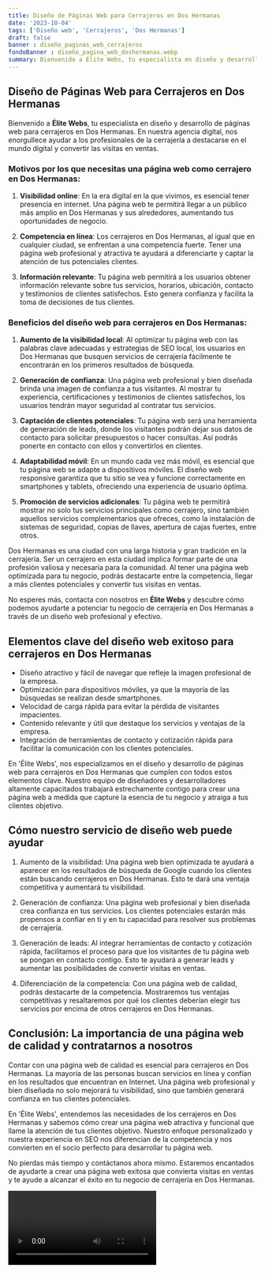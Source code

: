 ```yaml
---
title: Diseño de Páginas Web para Cerrajeros en Dos Hermanas
date: '2023-10-04'
tags: ['Diseño web', 'Cerrajeros', 'Dos Hermanas']
draft: false
banner : diseño_paginas_web_cerrajeros
fondoBanner : diseño_pagina_web_doshermanas.webp
summary: Bienvenido a Élite Webs, tu especialista en diseño y desarrollo de páginas web para cerrajeros en Dos Hermanas. En nuestra agencia digital, nos enorgullece ayudar a los profesionales de la cerrajería a destacarse en el mundo digital y convertir las visitas en ventas.
---
```


## Diseño de Páginas Web para Cerrajeros en Dos Hermanas

Bienvenido a **Élite Webs**, tu especialista en diseño y desarrollo de páginas web para cerrajeros en Dos Hermanas. En nuestra agencia digital, nos enorgullece ayudar a los profesionales de la cerrajería a destacarse en el mundo digital y convertir las visitas en ventas.

### Motivos por los que necesitas una página web como cerrajero en Dos Hermanas:

1. **Visibilidad online**: En la era digital en la que vivimos, es esencial tener presencia en internet. Una página web te permitirá llegar a un público más amplio en Dos Hermanas y sus alrededores, aumentando tus oportunidades de negocio.

2. **Competencia en línea**: Los cerrajeros en Dos Hermanas, al igual que en cualquier ciudad, se enfrentan a una competencia fuerte. Tener una página web profesional y atractiva te ayudará a diferenciarte y captar la atención de tus potenciales clientes.

3. **Información relevante**: Tu página web permitirá a los usuarios obtener información relevante sobre tus servicios, horarios, ubicación, contacto y testimonios de clientes satisfechos. Esto genera confianza y facilita la toma de decisiones de tus clientes.

### Beneficios del diseño web para cerrajeros en Dos Hermanas:

1. **Aumento de la visibilidad local**: Al optimizar tu página web con las palabras clave adecuadas y estrategias de SEO local, los usuarios en Dos Hermanas que busquen servicios de cerrajería fácilmente te encontrarán en los primeros resultados de búsqueda.

2. **Generación de confianza**: Una página web profesional y bien diseñada brinda una imagen de confianza a tus visitantes. Al mostrar tu experiencia, certificaciones y testimonios de clientes satisfechos, los usuarios tendrán mayor seguridad al contratar tus servicios.

3. **Captación de clientes potenciales**: Tu página web será una herramienta de generación de leads, donde los visitantes podrán dejar sus datos de contacto para solicitar presupuestos o hacer consultas. Así podrás ponerte en contacto con ellos y convertirlos en clientes.

4. **Adaptabilidad móvil**: En un mundo cada vez más móvil, es esencial que tu página web se adapte a dispositivos móviles. El diseño web responsive garantiza que tu sitio se vea y funcione correctamente en smartphones y tablets, ofreciendo una experiencia de usuario óptima.

5. **Promoción de servicios adicionales**: Tu página web te permitirá mostrar no solo tus servicios principales como cerrajero, sino también aquellos servicios complementarios que ofreces, como la instalación de sistemas de seguridad, copias de llaves, apertura de cajas fuertes, entre otros.

Dos Hermanas es una ciudad con una larga historia y gran tradición en la cerrajería. Ser un cerrajero en esta ciudad implica formar parte de una profesión valiosa y necesaria para la comunidad. Al tener una página web optimizada para tu negocio, podrás destacarte entre la competencia, llegar a más clientes potenciales y convertir tus visitas en ventas.

No esperes más, contacta con nosotros en **Élite Webs** y descubre cómo podemos ayudarte a potenciar tu negocio de cerrajería en Dos Hermanas a través de un diseño web profesional y efectivo.

<GifSeo />

<Cta />

## Elementos clave del diseño web exitoso para cerrajeros en Dos Hermanas

- Diseño atractivo y fácil de navegar que refleje la imagen profesional de la empresa.
- Optimización para dispositivos móviles, ya que la mayoría de las búsquedas se realizan desde smartphones.
- Velocidad de carga rápida para evitar la pérdida de visitantes impacientes.
- Contenido relevante y útil que destaque los servicios y ventajas de la empresa.
- Integración de herramientas de contacto y cotización rápida para facilitar la comunicación con los clientes potenciales.

En 'Élite Webs', nos especializamos en el diseño y desarrollo de páginas web para cerrajeros en Dos Hermanas que cumplen con todos estos elementos clave. Nuestro equipo de diseñadores y desarrolladores altamente capacitados trabajará estrechamente contigo para crear una página web a medida que capture la esencia de tu negocio y atraiga a tus clientes objetivo.

## Cómo nuestro servicio de diseño web puede ayudar

1. Aumento de la visibilidad: Una página web bien optimizada te ayudará a aparecer en los resultados de búsqueda de Google cuando los clientes están buscando cerrajeros en Dos Hermanas. Esto te dará una ventaja competitiva y aumentará tu visibilidad.

2. Generación de confianza: Una página web profesional y bien diseñada crea confianza en tus servicios. Los clientes potenciales estarán más propensos a confiar en ti y en tu capacidad para resolver sus problemas de cerrajería.

3. Generación de leads: Al integrar herramientas de contacto y cotización rápida, facilitamos el proceso para que los visitantes de tu página web se pongan en contacto contigo. Esto te ayudará a generar leads y aumentar las posibilidades de convertir visitas en ventas.

4. Diferenciación de la competencia: Con una página web de calidad, podrás destacarte de la competencia. Mostraremos tus ventajas competitivas y resaltaremos por qué los clientes deberían elegir tus servicios por encima de otros cerrajeros en Dos Hermanas.

## Conclusión: La importancia de una página web de calidad y contratarnos a nosotros

Contar con una página web de calidad es esencial para cerrajeros en Dos Hermanas. La mayoría de las personas buscan servicios en línea y confían en los resultados que encuentran en Internet. Una página web profesional y bien diseñada no solo mejorará tu visibilidad, sino que también generará confianza en tus clientes potenciales.

En 'Élite Webs', entendemos las necesidades de los cerrajeros en Dos Hermanas y sabemos cómo crear una página web atractiva y funcional que llame la atención de tus clientes objetivo. Nuestro enfoque personalizado y nuestra experiencia en SEO nos diferencian de la competencia y nos convierten en el socio perfecto para desarrollar tu página web.

No pierdas más tiempo y contáctanos ahora mismo. Estaremos encantados de ayudarte a crear una página web exitosa que convierta visitas en ventas y te ayude a alcanzar el éxito en tu negocio de cerrajería en Dos Hermanas.

<Video />

<CtaBot job='Cerrajeros' city='Dos Hermanas'/>

<Gmaps query='Dos Hermanas+españa+maps' />